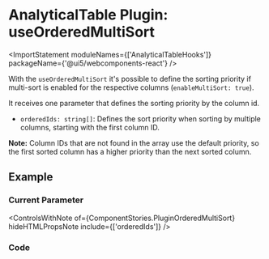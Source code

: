 
<Meta title="Data Display / AnalyticalTable / Plugin Hooks / useOrderedMultiSort" />

# AnalyticalTable Plugin: useOrderedMultiSort

<ImportStatement moduleNames={['AnalyticalTableHooks']} packageName={'@ui5/webcomponents-react'} />

With the `useOrderedMultiSort` it's possible to define the sorting priority if multi-sort is enabled for the respective columns (`enableMultiSort: true`).

It receives one parameter that defines the sorting priority by the column id.

- `orderedIds: string[]`: Defines the sort priority when sorting by multiple columns, starting with the first column ID.

**Note:** Column IDs that are not found in the array use the default priority, so the first sorted column has a higher priority than the next sorted column.

## Example

<Canvas sourceState="none" of={ComponentStories.PluginOrderedMultiSort} />

### Current Parameter

<ControlsWithNote of={ComponentStories.PluginOrderedMultiSort} hideHTMLPropsNote include={['orderedIds']} />

### Code

```jsx
const columns = [
  {
    Header: 'Name',
    accessor: 'name',
    enableMultiSort: true
  },
  {
    Header: 'Age',
    accessor: 'age',
    enableMultiSort: true
  },
  {
    Header: 'Name 2',
    accessor: 'name2',
    enableMultiSort: true
  },
  {
    Header: 'Age 2',
    accessor: 'age2',
    enableMultiSort: true
  }
];
const data = [
  { name: 'Peter', age: 40, name2: 'Alissa', age2: 18 },
  { name: 'Kristen', age: 40, name2: 'Randolph', age2: 21 },
  { name: 'Peter', age: 30, name2: 'Rose', age2: 90 },
  { name: 'Peter', age: 70, name2: 'Rose', age2: 22 },
  { name: 'Kristen', age: 60, name2: 'Willis', age2: 80 },
  { name: 'Kristen', age: 20, name2: 'Alissa', age2: 80 },
  { name: 'Graham', age: 40, name2: 'Alissa', age2: 80 },
  { name: 'Peter', age: 65, name2: 'Rose', age2: 26 },
  { name: 'Graham', age: 65, name2: 'Rose', age2: 26 },
  { name: 'Graham', age: 65, name2: 'Willis', age2: 26 },
  { name: 'Graham', age: 62, name2: 'Willis', age2: 26 }
];
const orderedIds = ['name', 'name2', 'age', 'age2'];
const tableHooks = [AnalyticalTableHooks.useOrderedMultiSort(orderedIds)]; // should be memoized
const TableComponent = () => {
  return (
    <AnalyticalTable
      columns={columns}
      data={data}
      sortable
      tableHooks={tableHooks}
    />
  );
};
```

<Footer />

